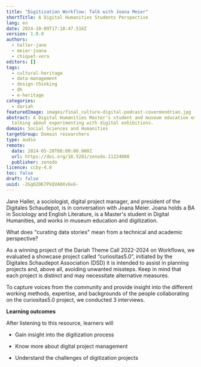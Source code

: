 ```yaml
---
title: "Digitization Workflow: Talk with Joana Meier"
shortTitle: A Digital Humanities Students Perspective
lang: en
date: 2024-10-09T17:18:47.516Z
version: 1.0.0
authors:
  - haller-jane
  - meier-joana
  - chiquet-vera
editors: []
tags:
  - cultural-heritage
  - data-management
  - design-thinking
  - dh
  - e-heritage
categories:
  - dariah
featuredImage: images/final_culture-digital-podcast-covermondrian.jpg
abstract: A Digital Humanities Master’s student and museum education expert,
  talking about experimenting with digital exhibitions.
domain: Social Sciences and Humanities
targetGroup: Domain researchers
type: audio
remote:
  date: 2024-05-20T08:00:00.000Z
  url: https://doi.org/10.5281/zenodo.11224008
  publisher: zenodo
licence: ccby-4.0
toc: false
draft: false
uuid: -2GgO2DK7PkQVA0Xv6x6-
---
```

Jane Haller, a sociologist, digital project manager, and president of the Digitales Schaudepot, is in conversation with Joana Meier. Joana holds a BA in Sociology and English Literature, is a Master's student in Digital Humanities, and works in museum education and digitization.

What does "curating data stories" mean from a technical and academic perspective?

As a winning project of the Dariah Theme Call 2022-2024 on Workflows, we evaluated a showcase project called “curiositas5.0”, initiated by the Digitales Schaudepot Association (DSD) it is intended to assist in planning projects and, above all, avoiding unwanted missteps. Keep in mind that each project is distinct and may necessitate alternative measures.

To capture voices from the community and provide insight into the different working methods, expertise, and backgrounds of the people collaborating on the curiositas5.0 project, we conducted 3 interviews.

**Learning outcomes**

After listening to this resource, learners will

- Gain insight into the digitization process
- Know more about digital project management
- Understand the challenges of digitization projects

  <ExternalResource title="Interested in learning more?" subtitle="A Digital Humanities Students Perspective" url="https://open.spotify.com/episode/78t8GeaTAAvXepugPszryZ?si=Mix9VYAuQsWHV0pYMSdMRA" />
